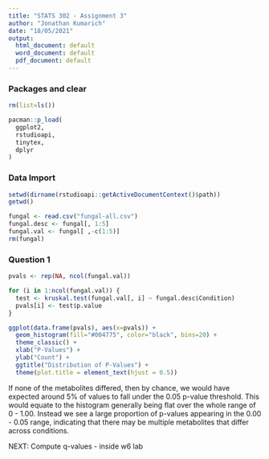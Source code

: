 ```yaml
---
title: "STATS 302 - Assignment 3"
author: "Jonathan Kumarich"
date: "18/05/2021"
output:
  html_document: default
  word_document: default
  pdf_document: default
---
```


### Packages and clear
```r
rm(list=ls())

pacman::p_load(
  ggplot2,
  rstudioapi,
  tinytex,
  dplyr
)
```

### Data Import
```r
setwd(dirname(rstudioapi::getActiveDocumentContext()$path))
getwd()

fungal <- read.csv("fungal-all.csv")
fungal.desc <- fungal[, 1:5]
fungal.val <- fungal[ ,-c(1:5)]
rm(fungal)
```

### Question 1
```r
pvals <- rep(NA, ncol(fungal.val))

for (i in 1:ncol(fungal.val)) {
  test <- kruskal.test(fungal.val[, i] ~ fungal.desc$Condition)
  pvals[i] <- test$p.value
}

ggplot(data.frame(pvals), aes(x=pvals)) + 
  geom_histogram(fill="#004775", color="black", bins=20) + 
  theme_classic() +
  xlab("P-Values") + 
  ylab("Count") + 
  ggtitle("Distribution of P-Values") +
  theme(plot.title = element_text(hjust = 0.5)) 

```

If none of the metabolites differed, then by chance, we would have expected around 5% of values to fall under the 0.05 p-value threshold. This would equate to the histogram generally being flat over the whole range of 0 - 1.00. Instead we see a large proportion of p-values appearing in the 0.00 - 0.05 range, indicating that there may be multiple metabolites that differ across conditions.

NEXT: Compute q-values - inside w6 lab














